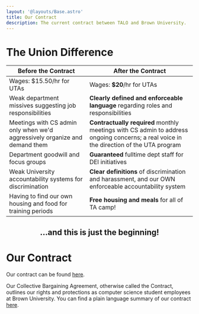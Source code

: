 ```yaml
---
layout: '@layouts/Base.astro'
title: Our Contract
description: The current contract between TALO and Brown University.
---
```


# The Union Difference

| Before the Contract | **After** the Contract |
|---|---|
| Wages: $15.50/hr for UTAs | Wages: **$20**/hr for UTAs |
| Weak department missives suggesting job responsibilities | **Clearly defined and enforceable language** regarding roles and responsibilities |
| Meetings with CS admin only when we'd aggressively organize and demand them | **Contractually required** monthly meetings with CS admin to address ongoing concerns; a real voice in the direction of the UTA program |
| Department goodwill and focus groups | **Guaranteed** fulltime dept staff for DEI initiatives |
| Weak University accountability systems for discrimination | **Clear definitions** of discrimination and harassment, and our OWN enforceable accountability system |
| Having to find our own housing and food for training periods | **Free housing and meals** for all of TA camp! |

<center><h2>...and this is just the beginning!</h2></center>

# Our Contract

Our contract can be found [here](/static/Brown-TALO_Agreement.pdf).

Our Collective Bargaining Agreement, otherwise called the Contract, outlines our rights and protections as computer science student employees at Brown University. You can find a plain language summary of our contract [here](/static/Brown-TALO_Agreement_Plain.pdf). 

